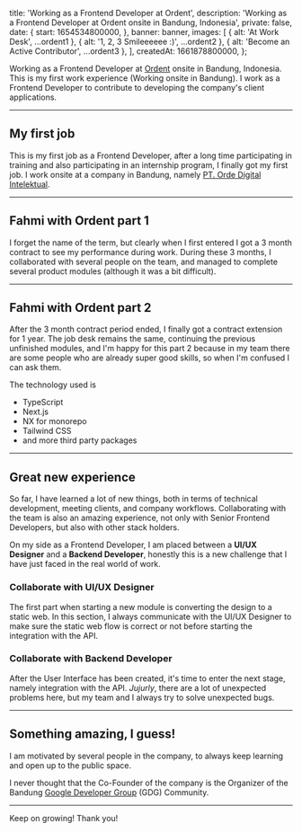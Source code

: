 

  title: 'Working as a Frontend Developer at Ordent',
  description: 'Working as a Frontend Developer at Ordent onsite in Bandung, Indonesia',
  private: false,
  date: {
    start: 1654534800000,
  },
  banner: banner,
  images: [
    { alt: 'At Work Desk', ...ordent1 },
    { alt: '1, 2, 3 Smileeeeee :)', ...ordent2 },
    { alt: 'Become an Active Contributor', ...ordent3 },
  ],
  createdAt: 1661878800000,
};

Working as a Frontend Developer at [Ordent](https://www.ordent.co) onsite in Bandung, Indonesia. This is my first work experience (Working onsite in Bandung). I work as a Frontend Developer to contribute to developing the company's client applications.

---

## My first job

This is my first job as a Frontend Developer, after a long time participating in training and also participating in an internship program, I finally got my first job. I work onsite at a company in Bandung, namely [PT. Orde Digital Intelektual](https://www.ordent.co).

---

## Fahmi with Ordent part 1

I forget the name of the term, but clearly when I first entered I got a 3 month contract to see my performance during work. During these 3 months, I collaborated with several people on the team, and managed to complete several product modules (although it was a bit difficult).

---

## Fahmi with Ordent part 2

After the 3 month contract period ended, I finally got a contract extension for 1 year. The job desk remains the same, continuing the previous unfinished modules, and I'm happy for this part 2 because in my team there are some people who are already super good skills, so when I'm confused I can ask them.

<Alert message="I can't say what the project is because I'm afraid it's company privacy." />

The technology used is

- TypeScript
- Next.js
- NX for monorepo
- Tailwind CSS
- and more third party packages

---

## Great new experience

So far, I have learned a lot of new things, both in terms of technical development, meeting clients, and company workflows. Collaborating with the team is also an amazing experience, not only with Senior Frontend Developers, but also with other stack holders.

On my side as a Frontend Developer, I am placed between a **UI/UX Designer** and a **Backend Developer**, honestly this is a new challenge that I have just faced in the real world of work.

### Collaborate with UI/UX Designer

The first part when starting a new module is converting the design to a static web. In this section, I always communicate with the UI/UX Designer to make sure the static web flow is correct or not before starting the integration with the API.

### Collaborate with Backend Developer

After the User Interface has been created, it's time to enter the next stage, namely integration with the API. _Jujurly_, there are a lot of unexpected problems here, but my team and I always try to solve unexpected bugs.

---

## Something amazing, I guess!

I am motivated by several people in the company, to always keep learning and open up to the public space.

I never thought that the Co-Founder of the company is the Organizer of the Bandung [Google Developer Group](https://gdg.community.dev/gdg-bandung) (GDG) Community.

---

Keep on growing! Thank you!
